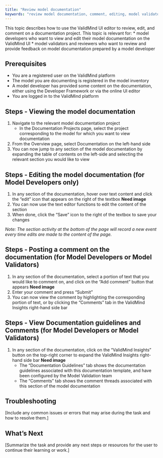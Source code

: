 ```yaml
---
title: "Review model documentation"
keywords: "review model documentation, comment, editing, model validator, model risk management, ValidMind"
---
```


This topic describes how to use the ValidMind UI editor to review, edit, and comment on a documentation project. This topic is relevant for: 
* model developers who want to view and edit their model documentation on the ValidMind UI
* model validators and reviewers who want to review and provide feedback on model documentation prepared by a model developer

## Prerequisites

* You are a registered user on the ValidMind platform
* The model you are documenting is registered in the model inventory
* A model developer has provided some content on the documentation, either using the Developer Framework or via the online UI editor
* You are logged in to the ValidMind platform

## Steps - Viewing the model documentation

1. Navigate to the relevant model documentation project
   - In the Documentation Projects page, select the project corresponding to the model for which you want to view documentation
2. From the Overview page, select Documentation on the left-hand side
3. You can now jump to any section of the model documentation by expanding the table of contents on the left-side and selecting the relevant section you would like to view

## Steps - Editing the model documentation (for Model Developers only)

1. In any section of the documentation, hover over text content and click the "edit" icon that appears on the right of the textbox **Need image**
2. You can now use the text editor functions to edit the content of the section
3. When done, click the "Save" icon to the right of the textbox to save your changes

*Note: The section activity at the bottom of the page will record a new event every time edits are made to the content of the page.*

## Steps - Posting a comment on the documentation (for Model Developers or Model Validators)

1. In any section of the documentation, select a portion of text that you would like to comment on, and click on the "Add comment" button that appears **Need image**
2. Enter your comment and press "Submit"
3. You can now view the comment by highlighting the corresponding portion of text, or by clicking the "Comments" tab in the ValidMind Insights right-hand side bar

## Steps - View Documentation guidelines and Comments (for Model Developers or Model Validators)

1. In any section of the documentation, click on the "ValidMind Insights" button on the top-right corner to expand the ValidMind Insights right-hand side bar **Need image**
   - The "Documentation Guidelines" tab shows the documentation guidelines associated with this documentation template, and have been configured by the Model Validation team
   - The "Comments" tab shows the comment threads associated with this section of the model documentation

## Troubleshooting

[Include any common issues or errors that may arise during the task and how to resolve them.]

## What's Next

[Summarize the task and provide any next steps or resources for the user to continue their learning or work.]

